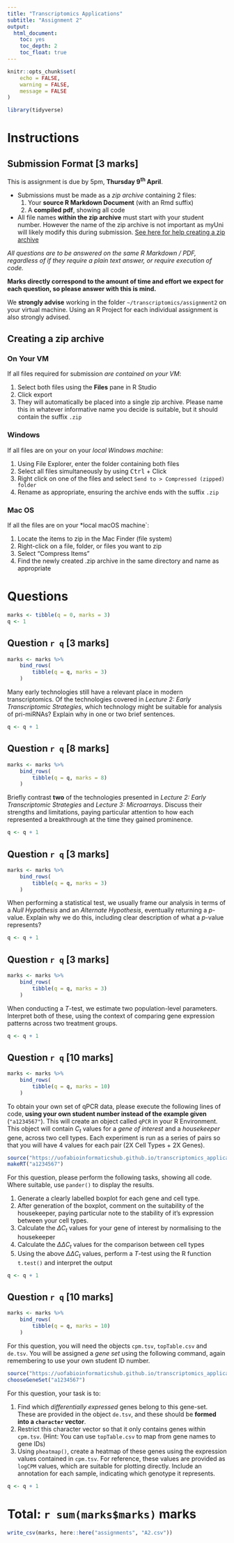 ```yaml
---
title: "Transcriptomics Applications"
subtitle: "Assignment 2"
output: 
  html_document: 
    toc: yes
    toc_depth: 2
    toc_float: true
---
```


```r
knitr::opts_chunk$set(
    echo = FALSE, 
    warning = FALSE,
    message = FALSE
)
```

```r
library(tidyverse)
```

# Instructions

## Submission Format [3 marks]

This is assignment is due by 5pm, **Thursday 9^th^ April**.

- Submissions must be made as a *zip archive* containing 2 files:
    1. Your **source R Markdown Document** (with an Rmd suffix)
    2. A **compiled pdf**, showing all code
- All file names **within the zip archive** must start with your student number.
However the name of the zip archive is not important as myUni will likely modify this during submission. [See here for help creating a zip archive](#creating-a-zip-archive)
    
*All questions are to be answered on the same R Markdown / PDF, regardless of if they require a plain text answer, or require execution of code.*

**Marks directly correspond to the amount of time and effort we expect for each question, so please answer with this is mind.**

We **strongly advise** working in the folder `~/transcriptomics/assignment2` on your virtual machine.
Using an R Project for each individual assignment is also strongly advised.

## Creating a zip archive {.tabset}

### On Your VM

If all files required for submission *are contained on your VM*:

1. Select both files using the **Files** pane in R Studio
2. Click export
3. They will automatically be placed into a single zip archive. Please name this in whatever informative name you decide is suitable, but it should contain the suffix `.zip`

### Windows

If all files are on your on your *local Windows machine*:

1. Using File Explorer, enter the folder containing both files
2. Select all files simultaneously by using <kbd>Ctrl</kbd> + Click
3. Right click on one of the files and select `Send to > Compressed (zipped) folder`
4. Rename as appropriate, ensuring the archive ends with the suffix `.zip`

### Mac OS

If all the files are on your *local macOS machine`:

1. Locate the items to zip in the Mac Finder (file system)
2. Right-click on a file, folder, or files you want to zip
3. Select “Compress Items”
4. Find the newly created .zip archive in the same directory and name as appropriate


# Questions

```r
marks <- tibble(q = 0, marks = 3)
q <- 1
```


## Question `r q` [3 marks]

```r
marks <- marks %>%
    bind_rows(
        tibble(q = q, marks = 3)
    )
```

Many early technologies still have a relevant place in modern transcriptomics.
Of the technologies covered in *Lecture 2: Early Transcriptomic Strategies*, which technology might be suitable for analysis of pri-miRNAs?
Explain why in one or two brief sentences.

```r
q <- q + 1
```

## Question `r q` [8 marks]

```r
marks <- marks %>%
    bind_rows(
        tibble(q = q, marks = 8)
    )
```

Briefly contrast **two** of the technologies presented in *Lecture 2: Early Transcriptomic Strategies* and *Lecture 3: Microarrays*.
Discuss their strengths and limitations, paying particular attention to how each represented a breakthrough at the time they gained prominence.

```r
q <- q + 1
```

## Question `r q` [3 marks]

```r
marks <- marks %>%
    bind_rows(
        tibble(q = q, marks = 3)
    )
```

When performing a statistical test, we usually frame our analysis in terms of a *Null Hypothesis* and an *Alternate Hypothesis*, eventually returning a $p$-value.
Explain why we do this, including clear description of what a $p$-value represents?

```r
q <- q + 1
```

## Question `r q` [3 marks]

```r
marks <- marks %>%
    bind_rows(
        tibble(q = q, marks = 3)
    )
```

When conducting a $T$-test, we estimate two population-level parameters.
Interpret both of these, using the context of comparing gene expression patterns across two treatment groups.

```r
q <- q + 1
```

## Question `r q` [10 marks]

```r
marks <- marks %>%
    bind_rows(
        tibble(q = q, marks = 10)
    )
```

To obtain your own set of qPCR data, please execute the following lines of code, **using your own student number instead of the example given** (`"a1234567"`).
This will create an object called `qPCR` in your R Environment.
This object will contain $C_t$ values for a *gene of interest* and a *housekeeper* gene, across two cell types.
Each experiment is run as a series of pairs so that you will have 4 values for each pair (2X Cell Types + 2X Genes).

```r
source("https://uofabioinformaticshub.github.io/transcriptomics_applications/assignments/A2Funs.R")
makeRT("a1234567")
```


For this question, please perform the following tasks, showing all code.
Where suitable, use `pander()` to display the results.

1. Generate a clearly labelled boxplot for each gene and cell type. 
2. After generation of the boxplot, comment on the suitability of the housekeeper, paying particular note to the stability of it's expression between your cell types.
3. Calculate the $\Delta C_t$ values for your gene of interest by normalising to the housekeeper
4. Calculate the $\Delta \Delta C_t$ values for the comparison between cell types
5. Using the above $\Delta \Delta C_t$ values, perform a $T$-test using the R function `t.test()` and interpret the output


```r
q <- q + 1
```

## Question `r q` [10 marks]

```r
marks <- marks %>%
    bind_rows(
        tibble(q = q, marks = 10)
    )
```

For this question, you will need the objects `cpm.tsv`, `topTable.csv` and `de.tsv`.
You will be assigned a *gene set* using the following command, again remembering to use your own student ID number.

```r
source("https://uofabioinformaticshub.github.io/transcriptomics_applications/assignments/A2Funs.R")
chooseGeneSet("a1234567")
```

For this question, your task is to:

1. Find which *differentially expressed* genes belong to this gene-set.
These are provided in the object `de.tsv`, and these should be **formed into a `character` vector**.
2. Restrict this character vector so that it only contains genes within `cpm.tsv`. (Hint: You can use `topTable.csv` to map from gene names to gene IDs)
3. Using `pheatmap()`, create a heatmap of these genes using the expression values contained in `cpm.tsv`.
For reference, these values are provided as `logCPM` values, which are suitable for plotting directly.
Include an annotation for each sample, indicating which genotype it represents. 


```r
q <- q + 1
```


# Total: `r sum(marks$marks)` marks

```r
write_csv(marks, here::here("assignments", "A2.csv"))
```
